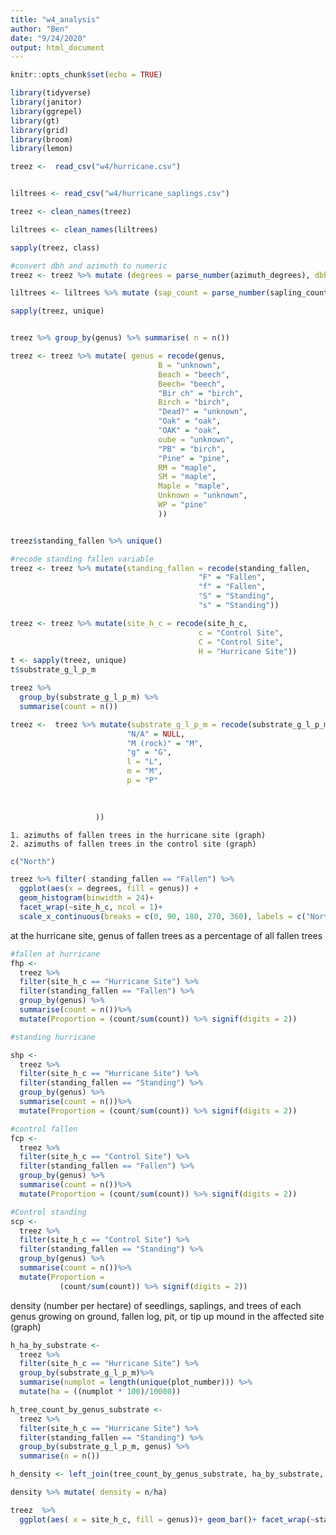```yaml
---
title: "w4_analysis"
author: "Ben"
date: "9/24/2020"
output: html_document
---
```


```r
knitr::opts_chunk$set(echo = TRUE)

library(tidyverse)
library(janitor)
library(ggrepel)
library(gt)
library(grid)
library(broom)
library(lemon)

```

```r
treez <-  read_csv("w4/hurricane.csv")


liltrees <- read_csv("w4/hurricane_saplings.csv")

```

```r
treez <- clean_names(treez)

liltrees <- clean_names(liltrees)
```

```r
sapply(treez, class)

#convert dbh and azimuth to numeric
treez <- treez %>% mutate (degrees = parse_number(azimuth_degrees), dbh_cm = parse_number(dbh_cm_or_sap))

liltrees <- liltrees %>% mutate (sap_count = parse_number(sapling_count), seedlin_count = parse_number(seedling_count))
```

```r
sapply(treez, unique)


treez %>% group_by(genus) %>% summarise( n = n())

treez <- treez %>% mutate( genus = recode(genus,
                                 B = "unknown",
                                 Beach = "beech",
                                 Beech= "beech", 
                                 "Bir ch" = "birch",
                                 Birch = "birch",
                                 "Dead?" = "unknown",
                                 "Oak" = "oak",
                                 "OAK" = "oak",
                                 oube = "unknown",
                                 "PB" = "birch",
                                 "Pine" = "pine",
                                 RM = "maple",
                                 SM = "maple",
                                 Maple = "maple",
                                 Unknown = "unknown",
                                 WP = "pine"
                                 ))


treez$standing_fallen %>% unique()

#recode standing fallen variable 
treez <- treez %>% mutate(standing_fallen = recode(standing_fallen,
                                          "F" = "Fallen",
                                          "f" = "Fallen",
                                          "S" = "Standing",
                                          "s" = "Standing"))

treez <- treez %>% mutate(site_h_c = recode(site_h_c,
                                          c = "Control Site",
                                          C = "Control Site",
                                          H = "Hurricane Site"))
t <- sapply(treez, unique)
t$substrate_g_l_p_m

treez %>% 
  group_by(substrate_g_l_p_m) %>%
  summarise(count = n())

treez <-  treez %>% mutate(substrate_g_l_p_m = recode(substrate_g_l_p_m,
                          "N/A" = NULL,
                          "M (rock)" = "M",
                          "g" = "G",
                          l = "L",
                          m = "M",
                          p = "P"
                          

                     
                   )) 
```
	1. azimuths of fallen trees in the hurricane site (graph)
	2. azimuths of fallen trees in the control site (graph)

```r
c("North")

treez %>% filter( standing_fallen == "Fallen") %>%
  ggplot(aes(x = degrees, fill = genus)) +
  geom_histogram(binwidth = 24)+
  facet_wrap(~site_h_c, ncol = 1)+
  scale_x_continuous(breaks = c(0, 90, 180, 270, 360), labels = c("North (0)", "East(90)", "South(180)", "West(270)", "North(360)"))+xlab(NULL)
```
at the hurricane site, genus of fallen trees as a percentage of all fallen trees

```r
#fallen at hurricane 
fhp <- 
  treez %>%
  filter(site_h_c == "Hurricane Site") %>%
  filter(standing_fallen == "Fallen") %>%
  group_by(genus) %>%
  summarise(count = n())%>%
  mutate(Proportion = (count/sum(count)) %>% signif(digits = 2))

#standing hurricane 

shp <-
  treez %>%
  filter(site_h_c == "Hurricane Site") %>%
  filter(standing_fallen == "Standing") %>%
  group_by(genus) %>%
  summarise(count = n())%>%
  mutate(Proportion = (count/sum(count)) %>% signif(digits = 2))

#control fallen
fcp <- 
  treez %>%
  filter(site_h_c == "Control Site") %>%
  filter(standing_fallen == "Fallen") %>%
  group_by(genus) %>%
  summarise(count = n())%>%
  mutate(Proportion = (count/sum(count)) %>% signif(digits = 2))

#Control standing
scp <- 
  treez %>%
  filter(site_h_c == "Control Site") %>%
  filter(standing_fallen == "Standing") %>%
  group_by(genus) %>%
  summarise(count = n())%>%
  mutate(Proportion = 
           (count/sum(count)) %>% signif(digits = 2))

```
density (number per hectare) of seedlings, saplings, and trees of each genus growing on ground, fallen log, pit, or tip up mound in the affected site (graph)
```r
h_ha_by_substrate <-
  treez %>% 
  filter(site_h_c == "Hurricane Site") %>%
  group_by(substrate_g_l_p_m)%>%
  summarise(numplot = length(unique(plot_number))) %>%
  mutate(ha = ((numplot * 100)/10000))

h_tree_count_by_genus_substrate <- 
  treez %>% 
  filter(site_h_c == "Hurricane Site") %>%
  filter(standing_fallen == "Standing") %>%
  group_by(substrate_g_l_p_m, genus) %>%
  summarise(n = n()) 

h_density <- left_join(tree_count_by_genus_substrate, ha_by_substrate, by = "substrate_g_l_p_m")

density %>% mutate( density = n/ha)
```





```r
treez  %>%
  ggplot(aes( x = site_h_c, fill = genus))+ geom_bar()+ facet_wrap(~standing_fallen, ncol =1)
```

